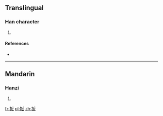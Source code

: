 ==Translingual==

===Han character===
{{Han char|rn=64|rad=手|as=06|sn=9|four=5203<sub>2</sub>|canj=手竹竹女 (QHHV)}}

# {{defn|Han|sort=手06}}

====References====
* {{Han ref|kx=0429.040|dkj=12018|dj=0777.200|hdz=31871.110|uh=6300|ud=25344|bh=CEE0|bd=52960}}

----

==Mandarin==

===Hanzi===
{{cmn-hanzi|pin=[[bāi]] ([[bai1]])|wg=pai<sup>1</sup>}}

# {{defn|lang=cmn|sort=手06}}

[[fr:挀]]
[[pl:挀]]
[[zh:挀]]